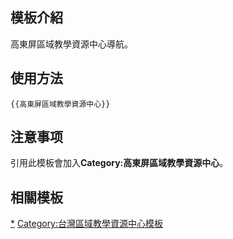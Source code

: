 <includeonly><!-- 在這裡加入模板的保護標識 --></includeonly><noinclude>{{Documentation subpage}}</noinclude>
<!-- 在本行下編輯模板說明 -->
== 模板介紹 ==
高東屏區域教學資源中心導航。

== 使用方法 ==
<pre>{{高東屏區域教學資源中心}}</pre>

== 注意事项 ==
引用此模板會加入'''Category:高東屏區域教學資源中心'''。

== 相關模板 ==

{{台灣高等教育模板導航}}

<includeonly>
<!-- 本行下加入模板的分類 -->
[[Category:高東屏區域教學資源中心‎|*]]
[[Category:台灣區域教學資源中心模板]]
</includeonly>